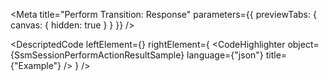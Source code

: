 
<Meta title="Perform Transition: Response" parameters={{ previewTabs: { canvas: { hidden: true } } }} />

<DescriptedCode
  leftElement={<SsmSessionPerformActionResultDesc />}
  rightElement={
    <CodeHighlighter
      object={SsmSessionPerformActionResultSample}
      language={"json"}
      title={"Example"}
    />
  }
/>
